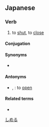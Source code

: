 ==Japanese==
{{ja-kanjitab|し|yomi=k}}

===Verb===
{{ja-verb|しめる|tr=trans|type=2}}
{{ja-vp|閉める|閉まる}}

# to [[shut]], to [[close]]
#: {{ja-usex|ドアを'''閉めて'''ください。|ドア を '''しめて''' ください。|Please '''close''' the door.}}

====Conjugation====
{{ja-ichi|しめ}}
{{ja-conj-bungo|し|2d-m}}

====Synonyms====
* {{ja-r|閉じる|とじる}}

====Antonyms====
* {{ja-r|開く|ひらく}}, {{ja-r|開ける|あける}}: to [[open]]

====Related terms====
* {{ja-r|閉まる|しまる}}

[[Category:Japanese basic words|しめる]]